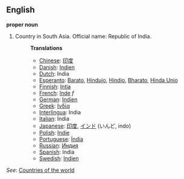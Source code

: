 ==English==

'''proper noun'''

# Country in South Asia. Official name: Republic of India.
#:'''Translations'''
#:*[[Chinese]]: [[印度]]
#:*[[Danish]]: [[Indien]]
#:*[[Dutch]]: India
#:*[[Esperanto]]: [[Barato]], [[Hindujo]], [[Hindio]], [[Bharato]], [[Hinda Unio]]
#:*[[Finnish]]: [[Intia]]
#:*[[French]]: [[Inde]] ''f''
#:*[[German]]: [[Indien]]
#:*[[Greek]]: [[Ινδία]]
#:*[[Interlingua]]: India
#:*[[Italian]]: India
#:*[[Japanese]]: [[印度]], [[インド]] (いんど, indo)
#:*[[Polish]]: [[Indie]]
#:*[[Portuguese]]: [[Índia]]
#:*[[Russian]]: [[Индия]]
#:*[[Spanish]]: India
#:*[[Swedish]]: [[Indien]]

''See'': [[Countries of the world]]